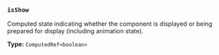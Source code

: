 ### `isShow`

Computed state indicating whether the component is displayed or being prepared for display (including animation state).

**Type:** `ComputedRef<boolean>`
